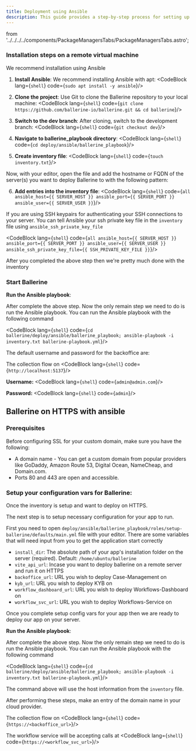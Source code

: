 ```yaml
---
title: Deployment using Ansible
description: This guide provides a step-by-step process for setting up and running the Ballerine stack using Ansible.
---
```


  from '../../../../components/PackageManagersTabs/PackageManagersTabs.astro';

### Installation steps on a remote virtual machine

We recommend installation using Ansible

1. **Install Ansible**: We recommend installing Ansible with apt:
<CodeBlock lang={`shell`}  code={`sudo apt install -y ansible`}/>

2. **Clone the project**: Use Git to clone the Ballerine repository to your local machine:
<CodeBlock lang={`shell`}  code={`git clone https://github.com/ballerine-io/ballerine.git && cd ballerine`}/>

3. **Switch to the dev branch**: After cloning, switch to the development branch:
<CodeBlock lang={`shell`}  code={`git checkout dev`}/>

4. **Navigate to ballerine_playbook directory**:
<CodeBlock lang={`shell`}  code={`cd deploy/ansible/ballerine_playbook`}/>

5. **Create inventory file**:
<CodeBlock lang={`shell`}  code={`touch inventory.txt`}/>

Now, with your editor, open the file and add the hostname or FQDN of the server(s) you want to deploy Ballerine to with the following pattern:

6. **Add entries into the inventory file**:
<CodeBlock lang={`shell`}  code={`all ansible_host={{ SERVER_HOST }} ansible_port={{ SERVER_PORT }} ansible_user={{ SERVER_USER }}`}/>

If you are using SSH keypairs for authenticating your SSH connections to your server. You can tell Ansible your ssh private key file in the `inventory` file
using `ansible_ssh_private_key_file`

<CodeBlock lang={`shell`}  code={`all ansible_host={{ SERVER_HOST }} ansible_port={{ SERVER_PORT }} ansible_user={{ SERVER_USER }} ansible_ssh_private_key_file={{ SSH_PRIVATE_KEY_FILE }}`}/>

After you completed the above step then we're pretty much done with the inventory


### Start Ballerine

**Run the Ansible playbook**:

After complete the above step. Now the only remain step we need to do is run the Ansible playbook.
You can run the Ansible playbook with the following command

<CodeBlock lang={`shell`}  code={`cd ballerine/deploy/ansible/ballerine_playbook;
ansible-playbook -i inventory.txt ballerine-playbook.yml`}/>

The default username and password for the backoffice are:

The collection flow on <CodeBlock lang={`shell`} code={`http://localhost:5137`}/>

**Username:**
<CodeBlock lang={`shell`}  code={`admin@admin.com`}/>

**Password:**
<CodeBlock lang={`shell`}  code={`admin`}/>


## Ballerine on HTTPS with ansible

### Prerequisites

Before configuring SSL for your custom domain, make sure you have the following:

* A domain name - You can get a custom domain from popular providers like GoDaddy, Amazon Route 53, Digital Ocean, NameCheap, and Domain.com.
* Ports 80 and 443 are open and accessible.

### Setup your configuration vars for Ballerine:

Once the inventory is setup and want to deploy on HTTPS.

The next step is to setup necessary configuration for your app to run.

First you need to open `deploy/ansible/ballerine_playbook/roles/setup-ballerine/defaults/main.yml` file with your editor.
There are some variables that will need input from you to get the application start correctly

- `install_dir`: The absolute path of your app's installation folder on the server (required). Default: `/home/ubuntu/ballerine`
- `vite_api_url`: Incase you want to deploy ballerine on a remote server and run it on HTTPS
- `backoffice_url`: URL you wish to deploy Case-Management on
- `kyb_url`: URL you wish to deploy KYB on
- `workflow_dashboard_url`: URL you wish to deploy Workflows-Dashboard on
- `workflow_svc_url`: URL you wish to deploy Workflows-Service on

Once you complete setup config vars for your app then we are ready to deploy our app on your server.

**Run the Ansible playbook**:

After complete the above step. Now the only remain step we need to do is run the Ansible playbook.
You can run the Ansible playbook with the following command

<CodeBlock lang={`shell`}  code={`cd ballerine/deploy/ansible/ballerine_playbook;
ansible-playbook -i inventory.txt ballerine-playbook.yml`}/>

The command above will use the host information from the `inventory` file.

After performing these steps, make an entry of the domain name in your cloud provider.

The collection flow on <CodeBlock lang={`shell`} code={`https://<backoffice_url>`}/>

The workflow service will be accepting calls at <CodeBlock lang={`shell`} code={`https://<workflow_svc_url>`}/>
